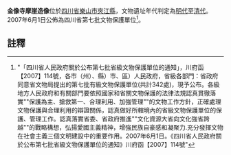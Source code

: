 {{msg:四川省文物保護單位
|名稱 = 金像寺摩崖造像
|編號 = 265
|圖片 = 
|級別 = S7
|分類 = 
|時代 = [[明代|明代]]至[[清代|清代]]
|地点 = [[四川省|四川省]][[樂山市|樂山市]][[夾江縣|夾江縣]]
|坐標 =
|登錄 = 2007年6月1日
}}
'''金像寺摩崖造像'''位於[[四川省|四川省]][[樂山市|樂山市]][[夾江縣|夾江縣]]，文物遺址年代判定為[[明代|明代]]至[[清代|清代]]。2007年6月1日公佈為四川省第七批文物保護單位<ref>"「四川省人民政府關於公布第七批省級文物保護單位的通知」，川府函【2007】114號，各市（州）、縣）市、區）人民政府，省級各部門：省政府同意省文物局提出的第七批有級文物保護單位(共計342處)，現予公布。各級地方人民政府和有關部門要依照國家和省關文物保護的法律法規認真貫徹落實""保護為主、搶救第一、合理利用、加強管理""的文物工作方針，正確處理文物保護與合理利用的辯證關係，認真做好所轄境內的省級文物保護單位的保護、管理工作。認真落實省委、省政府推進""文化資源大省向文化強省跨越""的戰略構想，弘揚愛國主義精神，增強民族自豪感和凝聚力.充分發揮文物在社會主義三個文明建設中的重要作用。2007年6月1日。《四川省人民政府關於公布第七批省級文物保護單位的通知》川府函【2007】114號"</ref>。
==註釋==
{{reflist}}
{{文物保護單位小作品}}
